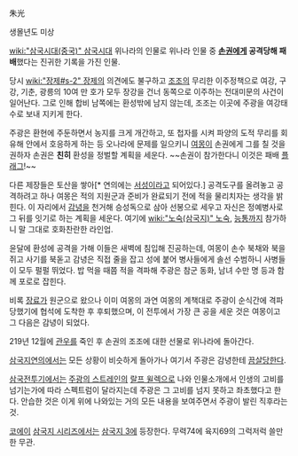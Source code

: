 朱光

생몰년도 미상

[[wiki:"삼국시대(중국)" 삼국시대]] 위나라의 인물로 위나라 인물 중 '''[[손권]]에게 공격당해 패배'''했다는 진귀한 기록을 가진 인물.

당시 [[wiki:"장제#s-2" 장제]]의 의견에도 불구하고 [[조조]]의 무리한 이주정책으로 여강, 구강, 기춘, 광릉의 10여 만 호가 모두 장강을 건너 동쪽으로 이주하는 전대미문의 사건이 일어난다. 그로 인해 합비 남쪽에는 환성밖에 남지 않는데, 조조는 이곳에 주광을 여강태수로 보내 지키게 한다.

주광은 환현에 주둔하면서 농지를 크게 개간하고, 또 첩자를 시켜 파양의 도적 무리를 회유해 안에서 호응하게 하는 등 오나라에 문제를 일으키니 [[여몽]]이 손권에게 그를 칠 것을 권하자 손권은 '''친히''' 환성을 정벌할 계획을 세운다. ~~손권이 참가한다니 이것은 패배 [[플래그]]!~~

다른 제장들은 토산을 쌓아[* 연의에는 [[서성]]이라고 되어있다.] 공격도구를 올려놓고 공격하려고 하나 여몽은 적의 지원군과 준비가 완료되기 전에 적을 물리치자는 생각을 밝힌다. 이 자리에서 [[감녕]]을 천거해 승성독으로 삼아 선봉으로 세우고 자신은 정예병사로 그 뒤를 잇기로 하는 계획을 세운다. 여기에 [[wiki:"노숙(삼국지)" 노숙]], [[능통]]까지 참가하니 말 그대로 호화찬란한 라인업. 

윤달에 환성에 공격을 가해 이들은 새벽에 침입해 진공하는데, 여몽이 손수 북채와 북을 쥐고 사기를 북돋고 감녕은 직접 줄을 잡고 성에 붙어 병사들에게 솔선 수범하니 사병들이 모두 펄펄 뛰었다. 밥 먹을 때쯤 적을 격파해 주광은 참군 동화, 남녀 수만 명 등과 함께 포로로 잡힌다. 

비록 [[장료]]가 원군으로 왔으나 이미 여몽의 과연 여몽의 계책대로 주광이 순식간에 격파당했기에 협석에 도착한 후 후퇴했으며, 이 전투에서 가장 큰 공을 세운 것은 여몽이고 그 다음은 감녕이 되었다.

219년 12월에 [[관우]]를 죽인 후 손권의 조조에 대한 선물로 위나라에 돌아간다.

[[삼국지연의]]에서는 모든 상황이 비슷하게 돌아가나 여기서 주광은 감녕한테 [[끔살]]당한다.

[[삼국전투기]]에서는 [[주광의 스트레인]]의 [[랄프 윌렉]]으로 나와 인물소개에서 인생의 고비를 넘기는가에 따라 스펙트럼이 달라지는데 주광은 그 고비를 넘지 못하고 좌초했다고 한다. 안습한 것은 이게 위에 나와있는 거의 모든 내용을 보여주면서 주광이 발린 직후라는 것.

[[코에이]] [[삼국지 시리즈]]에서는 [[삼국지 3]]에 등장한다. 무력74에 육지69의 그럭저럭 쓸만한 무관.
